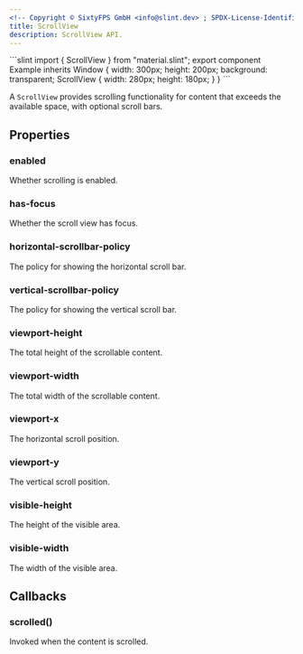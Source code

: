 ```yaml
---
<!-- Copyright © SixtyFPS GmbH <info@slint.dev> ; SPDX-License-Identifier: MIT -->
title: ScrollView
description: ScrollView API.
---
```



<CodeSnippetMD imagePath="" noScreenShot imageWidth="300" imageHeight="200" imageAlt="">
```slint
import { ScrollView } from "material.slint";
export component Example inherits Window {
    width: 300px;
    height: 200px;
    background: transparent;
    ScrollView {
        width: 280px;
        height: 180px;
    }
}
```
</CodeSnippetMD>

A `ScrollView` provides scrolling functionality for content that exceeds the available space, with optional scroll bars.

## Properties

### enabled
<SlintProperty propName="enabled" typeName="bool" defaultValue="true">
Whether scrolling is enabled.
</SlintProperty>

### has-focus
<SlintProperty propName="has-focus" typeName="bool" propertyVisibility="in-out">
Whether the scroll view has focus.
</SlintProperty>

### horizontal-scrollbar-policy
<SlintProperty propName="horizontal-scrollbar-policy" typeName="enum" enumName="ScrollBarPolicy">
The policy for showing the horizontal scroll bar.
</SlintProperty>

### vertical-scrollbar-policy
<SlintProperty propName="vertical-scrollbar-policy" typeName="enum" enumName="ScrollBarPolicy">
The policy for showing the vertical scroll bar.
</SlintProperty>

### viewport-height
<SlintProperty propName="viewport-height" typeName="length" propertyVisibility="in-out">
The total height of the scrollable content.
</SlintProperty>

### viewport-width
<SlintProperty propName="viewport-width" typeName="length" propertyVisibility="in-out">
The total width of the scrollable content.
</SlintProperty>

### viewport-x
<SlintProperty propName="viewport-x" typeName="length" propertyVisibility="in-out">
The horizontal scroll position.
</SlintProperty>

### viewport-y
<SlintProperty propName="viewport-y" typeName="length" propertyVisibility="in-out">
The vertical scroll position.
</SlintProperty>

### visible-height
<SlintProperty propName="visible-height" typeName="length" propertyVisibility="out">
The height of the visible area.
</SlintProperty>

### visible-width
<SlintProperty propName="visible-width" typeName="length" propertyVisibility="out">
The width of the visible area.
</SlintProperty>

## Callbacks

### scrolled()
Invoked when the content is scrolled.
